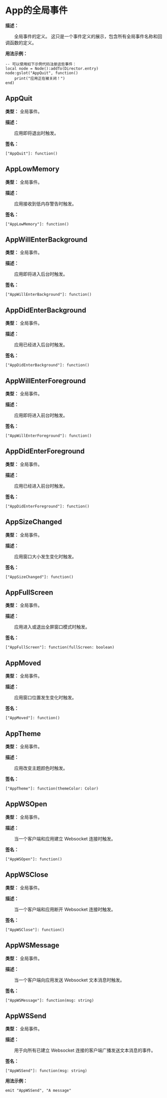 
# App的全局事件

**描述：**

&emsp;&emsp;全局事件的定义。
这只是一个事件定义的展示，包含所有全局事件名称和回调函数的定义。

**用法示例：**
```tl
-- 可以使用如下示例代码注册这些事件：
local node = Node():addTo(Director.entry)
node:gslot("AppQuit", function()
	print("应用正在被关闭！")
end)
```

## AppQuit

**类型：** 全局事件。

**描述：**

&emsp;&emsp;应用即将退出时触发。

**签名：**
```tl
["AppQuit"]: function()
```

## AppLowMemory

**类型：** 全局事件。

**描述：**

&emsp;&emsp;应用接收到低内存警告时触发。

**签名：**
```tl
["AppLowMemory"]: function()
```

## AppWillEnterBackground

**类型：** 全局事件。

**描述：**

&emsp;&emsp;应用即将进入后台时触发。

**签名：**
```tl
["AppWillEnterBackground"]: function()
```

## AppDidEnterBackground

**类型：** 全局事件。

**描述：**

&emsp;&emsp;应用已经进入后台时触发。

**签名：**
```tl
["AppDidEnterBackground"]: function()
```

## AppWillEnterForeground

**类型：** 全局事件。

**描述：**

&emsp;&emsp;应用即将进入前台时触发。

**签名：**
```tl
["AppWillEnterForeground"]: function()
```

## AppDidEnterForeground

**类型：** 全局事件。

**描述：**

&emsp;&emsp;应用已经进入前台时触发。

**签名：**
```tl
["AppDidEnterForeground"]: function()
```

## AppSizeChanged

**类型：** 全局事件。

**描述：**

&emsp;&emsp;应用窗口大小发生变化时触发。

**签名：**
```tl
["AppSizeChanged"]: function()
```

## AppFullScreen

**类型：** 全局事件。

**描述：**

&emsp;&emsp;应用进入或退出全屏窗口模式时触发。

**签名：**
```tl
["AppFullScreen"]: function(fullScreen: boolean)
```

## AppMoved

**类型：** 全局事件。

**描述：**

&emsp;&emsp;应用窗口位置发生变化时触发。

**签名：**
```tl
["AppMoved"]: function()
```

## AppTheme

**类型：** 全局事件。

**描述：**

&emsp;&emsp;应用改变主题颜色时触发。

**签名：**
```tl
["AppTheme"]: function(themeColor: Color)
```

## AppWSOpen

**类型：** 全局事件。

**描述：**

&emsp;&emsp;当一个客户端和应用建立 Websocket 连接时触发。

**签名：**
```tl
["AppWSOpen"]: function()
```

## AppWSClose

**类型：** 全局事件。

**描述：**

&emsp;&emsp;当一个客户端和应用断开 Websocket 连接时触发。

**签名：**
```tl
["AppWSClose"]: function()
```

## AppWSMessage

**类型：** 全局事件。

**描述：**

&emsp;&emsp;当一个客户端向应用发送 Websocket 文本消息时触发。

**签名：**
```tl
["AppWSMessage"]: function(msg: string)
```

## AppWSSend

**类型：** 全局事件。

**描述：**

&emsp;&emsp;用于向所有已建立 Websocket 连接的客户端广播发送文本消息的事件。

**签名：**
```tl
["AppWSSend"]: function(msg: string)
```

**用法示例：**
```tl
emit "AppWSSend", "A message"
```